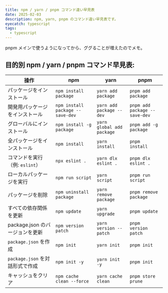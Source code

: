 ```yaml
---
title: npm / yarn / pnpm コマンド違い早見表
date: 2025-02-03
description: npm, yarn, pnpm のコマンド違い早見表です。
eyecatch: typescript
tags:
  - typescript
---
```


pnpm メインで使うようになってから、ググることが増えたのでメモ。

## 目的別 npm / yarn / pnpm コマンド早見表:

| 操作                            | npm                              | yarn                      | pnpm                          |
| ------------------------------- | -------------------------------- | ------------------------- | ----------------------------- |
| パッケージをインストール        | `npm install package`            | `yarn add package`        | `pnpm add package`            |
| 開発用パッケージをインストール  | `npm install package --save-dev` | `yarn add package --dev`  | `pnpm add package --save-dev` |
| グローバルにインストール        | `npm install -g package`         | `yarn global add package` | `pnpm add -g package`         |
| 全パッケージをインストール      | `npm install`                    | `yarn install`            | `pnpm install`                |
| コマンドを実行（例: `eslint`）  | `npx eslint .`                   | `yarn dlx eslint .`       | `pnpm dlx eslint .`           |
| ローカルパッケージを実行        | `npm run script`                 | `yarn script`             | `pnpm run script`             |
| パッケージを削除                | `npm uninstall package`          | `yarn remove package`     | `pnpm remove package`         |
| すべての依存関係を更新          | `npm update`                     | `yarn upgrade`            | `pnpm update`                 |
| package.json のバージョンを更新 | `npm version patch`              | `yarn version --patch`    | `pnpm version patch`          |
| `package.json` を作成           | `npm init`                       | `yarn init`               | `pnpm init`                   |
| `package.json` を対話形式で作成 | `npm init -y`                    | `yarn init -y`            | `pnpm init`                   |
| キャッシュをクリア              | `npm cache clean --force`        | `yarn cache clean`        | `pnpm store prune`            |
